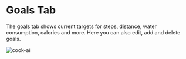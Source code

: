 # Goals Tab

The goals tab shows current targets for steps, distance, water consumption, calories and more. Here you can also edit, add and delete goals.

![cook-ai](/docs/mobile/goals.jpeg)
